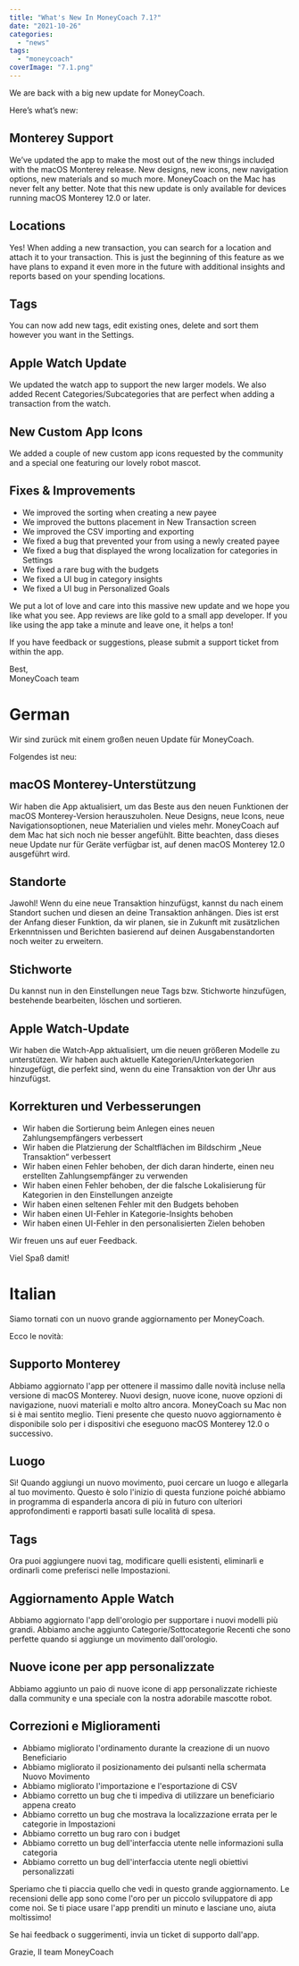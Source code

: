 ```yaml
---
title: "What's New In MoneyCoach 7.1?"
date: "2021-10-26"
categories: 
  - "news"
tags: 
  - "moneycoach"
coverImage: "7.1.png"
---
```


We are back with a big new update for MoneyCoach. 

Here’s what’s new:

## Monterey Support

We’ve updated the app to make the most out of the new things included with the macOS Monterey release. New designs, new icons, new navigation options, new materials and so much more. MoneyCoach on the Mac has never felt any better. Note that this new update is only available for devices running macOS Monterey 12.0 or later.

## Locations

Yes! When adding a new transaction, you can search for a location and attach it to your transaction. This is just the beginning of this feature as we have plans to expand it even more in the future with additional insights and reports based on your spending locations.

## Tags

You can now add new tags, edit existing ones, delete and sort them however you want in the Settings.

## Apple Watch Update

We updated the watch app to support the new larger models. We also added Recent Categories/Subcategories that are perfect when adding a transaction from the watch.

## New Custom App Icons

We added a couple of new custom app icons requested by the community and a special one featuring our lovely robot mascot.

## Fixes & Improvements

- We improved the sorting when creating a new payee
- We improved the buttons placement in New Transaction screen
- We improved the CSV importing and exporting
- We fixed a bug that prevented your from using a newly created payee
- We fixed a bug that displayed the wrong localization for categories in Settings
- We fixed a rare bug with the budgets
- We fixed a UI bug in category insights
- We fixed a UI bug in Personalized Goals

We put a lot of love and care into this massive new update and we hope you like what you see. App reviews are like gold to a small app developer. If you like using the app take a minute and leave one, it helps a ton!

If you have feedback or suggestions, please submit a support ticket from within the app. 

Best,  
MoneyCoach team

# German

Wir sind zurück mit einem großen neuen Update für MoneyCoach.

Folgendes ist neu:

## macOS Monterey-Unterstützung

Wir haben die App aktualisiert, um das Beste aus den neuen Funktionen der macOS Monterey-Version herauszuholen. Neue Designs, neue Icons, neue Navigationsoptionen, neue Materialien und vieles mehr. MoneyCoach auf dem Mac hat sich noch nie besser angefühlt. Bitte beachten, dass dieses neue Update nur für Geräte verfügbar ist, auf denen macOS Monterey 12.0 ausgeführt wird.

## Standorte

Jawohl! Wenn du eine neue Transaktion hinzufügst, kannst du nach einem Standort suchen und diesen an deine Transaktion anhängen. Dies ist erst der Anfang dieser Funktion, da wir planen, sie in Zukunft mit zusätzlichen Erkenntnissen und Berichten basierend auf deinen Ausgabenstandorten noch weiter zu erweitern.

## Stichworte

Du kannst nun in den Einstellungen neue Tags bzw. Stichworte hinzufügen, bestehende bearbeiten, löschen und sortieren.

## Apple Watch-Update

Wir haben die Watch-App aktualisiert, um die neuen größeren Modelle zu unterstützen. Wir haben auch aktuelle Kategorien/Unterkategorien hinzugefügt, die perfekt sind, wenn du eine Transaktion von der Uhr aus hinzufügst.

## Korrekturen und Verbesserungen

- Wir haben die Sortierung beim Anlegen eines neuen Zahlungsempfängers verbessert
- Wir haben die Platzierung der Schaltflächen im Bildschirm „Neue Transaktion“ verbessert
- Wir haben einen Fehler behoben, der dich daran hinderte, einen neu erstellten Zahlungsempfänger zu verwenden
- Wir haben einen Fehler behoben, der die falsche Lokalisierung für Kategorien in den Einstellungen anzeigte
- Wir haben einen seltenen Fehler mit den Budgets behoben
- Wir haben einen UI-Fehler in Kategorie-Insights behoben
- Wir haben einen UI-Fehler in den personalisierten Zielen behoben

Wir freuen uns auf euer Feedback.

Viel Spaß damit!

# Italian

Siamo tornati con un nuovo grande aggiornamento per MoneyCoach.

Ecco le novità:

## Supporto Monterey

Abbiamo aggiornato l'app per ottenere il massimo dalle novità incluse nella versione di macOS Monterey. Nuovi design, nuove icone, nuove opzioni di navigazione, nuovi materiali e molto altro ancora. MoneyCoach su Mac non si è mai sentito meglio. Tieni presente che questo nuovo aggiornamento è disponibile solo per i dispositivi che eseguono macOS Monterey 12.0 o successivo.

## Luogo

Sì! Quando aggiungi un nuovo movimento, puoi cercare un luogo e allegarla al tuo movimento. Questo è solo l'inizio di questa funzione poiché abbiamo in programma di espanderla ancora di più in futuro con ulteriori approfondimenti e rapporti basati sulle località di spesa.

## Tags

Ora puoi aggiungere nuovi tag, modificare quelli esistenti, eliminarli e ordinarli come preferisci nelle Impostazioni.

## Aggiornamento Apple Watch

Abbiamo aggiornato l'app dell'orologio per supportare i nuovi modelli più grandi. Abbiamo anche aggiunto Categorie/Sottocategorie Recenti che sono perfette quando si aggiunge un movimento dall'orologio.

## Nuove icone per app personalizzate

Abbiamo aggiunto un paio di nuove icone di app personalizzate richieste dalla community e una speciale con la nostra adorabile mascotte robot.

## Correzioni e Miglioramenti

- Abbiamo migliorato l'ordinamento durante la creazione di un nuovo Beneficiario
- Abbiamo migliorato il posizionamento dei pulsanti nella schermata Nuovo Movimento
- Abbiamo migliorato l'importazione e l'esportazione di CSV
- Abbiamo corretto un bug che ti impediva di utilizzare un beneficiario appena creato
- Abbiamo corretto un bug che mostrava la localizzazione errata per le categorie in Impostazioni
- Abbiamo corretto un bug raro con i budget
- Abbiamo corretto un bug dell'interfaccia utente nelle informazioni sulla categoria
- Abbiamo corretto un bug dell'interfaccia utente negli obiettivi personalizzati

Speriamo che ti piaccia quello che vedi in questo grande aggiornamento. Le recensioni delle app sono come l'oro per un piccolo sviluppatore di app come noi. Se ti piace usare l'app prenditi un minuto e lasciane uno, aiuta moltissimo!

Se hai feedback o suggerimenti, invia un ticket di supporto dall'app.

Grazie,
Il team MoneyCoach
